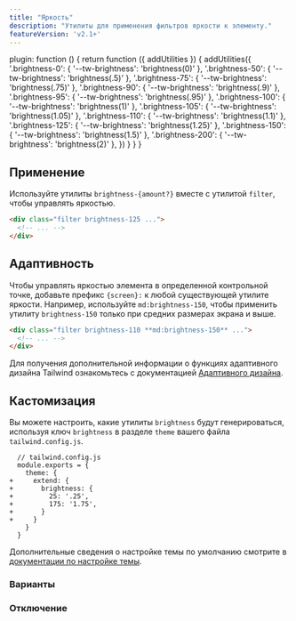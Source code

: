 ```yaml
---
title: "Яркость"
description: "Утилиты для применения фильтров яркости к элементу."
featureVersion: 'v2.1+'
---
```



  plugin: function () {
    return function ({ addUtilities }) {
      addUtilities({
        '.brightness-0': { '--tw-brightness': 'brightness(0)' },
        '.brightness-50': { '--tw-brightness': 'brightness(.5)' },
        '.brightness-75': { '--tw-brightness': 'brightness(.75)' },
        '.brightness-90': { '--tw-brightness': 'brightness(.9)' },
        '.brightness-95': { '--tw-brightness': 'brightness(.95)' },
        '.brightness-100': { '--tw-brightness': 'brightness(1)' },
        '.brightness-105': { '--tw-brightness': 'brightness(1.05)' },
        '.brightness-110': { '--tw-brightness': 'brightness(1.1)' },
        '.brightness-125': { '--tw-brightness': 'brightness(1.25)' },
        '.brightness-150': { '--tw-brightness': 'brightness(1.5)' },
        '.brightness-200': { '--tw-brightness': 'brightness(2)' },
      })
    }
  }
}

## Применение

Используйте утилиты `brightness-{amount?}` вместе с утилитой `filter`, чтобы управлять яркостью.

```html
<div class="filter brightness-125 ...">
  <!-- ... -->
</div>
```

## Адаптивность

Чтобы управлять яркостью элемента в определенной контрольной  точке, добавьте префикс `{screen}:` к любой существующей утилите яркости. Например, используйте `md:brightness-150`, чтобы применить утилиту `brightness-150` только при средних размерах экрана и выше.

```html
<div class="filter brightness-110 **md:brightness-150** ...">
  <!-- ... -->
</div>
```

Для получения дополнительной информации о функциях адаптивного дизайна Tailwind ознакомьтесь с документацией [Адаптивного дизайна](/docs/responsive-design).

## Кастомизация

Вы можете настроить, какие утилиты `brightness` будут генерироваться, используя ключ `brightness` в разделе `theme` вашего файла `tailwind.config.js`.

```diff-js
  // tailwind.config.js
  module.exports = {
    theme: {
+     extend: {
+       brightness: {
+         25: '.25',
+         175: '1.75',
+       }
+     }
    }
  }
```

Дополнительные сведения о настройке темы по умолчанию смотрите в [документации по настройке темы](/docs/theme#customizing-the-default-theme).

### Варианты

<Variants plugin="brightness" name="brightness" />

### Отключение

<Disabling plugin="brightness" name="brightness" />

